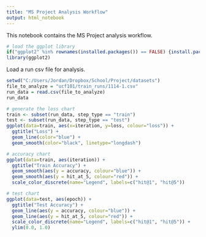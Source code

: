 ---
title: "MS Project Analysis Workflow"
output: html_notebook
---

This notebook contains the MS Project analysis workflow.

```{r}
# load the ggplot library
if("ggplot2" %in% rownames(installed.packages()) == FALSE) {install.packages("ggplot2")}
library(ggplot2)
```

Load a run csv file for analysis.
```{r}
setwd("C:/Users/Jordan/Dropbox/School/Project/datasets")
file_to_analyze = "ucf101/train_runs/1114-1.csv"
run_data = read.csv(file_to_analyze)
run_data
```

```{r}
# generate the loss chart
train <- subset(run_data, step_type == "train")
test <- subset(run_data, step_type == "test")
ggplot(data=train, aes(x=iteration, y=loss, colour="loss")) + 
  ggtitle("Loss") +
  geom_line(color="blue") + 
  geom_smooth(color="black", linetype="longdash")

# accuracy chart
ggplot(data=train, aes(iteration)) +
  ggtitle("Train Accuracy") +
  geom_smooth(aes(y = accuracy, colour="blue")) +
  geom_smooth(aes(y = hit_at_5, colour="red")) +
  scale_color_discrete(name="Legend", labels=c("hit@1", "hit@5"))

# test chart
ggplot(data=test, aes(epoch)) +
  ggtitle("Test Accuracy") +
  geom_line(aes(y = accuracy, colour="blue")) +
  geom_line(aes(y = hit_at_5, colour="red")) +
  scale_color_discrete(name="Legend", labels=c("hit@1", "hit@5")) +
  ylim(0.0, 1.0)
```

